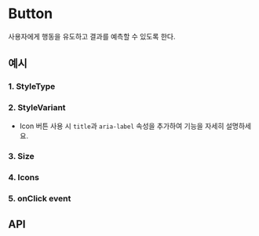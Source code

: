 
<Meta of={ButtonStories} component={Button} />

# Button

사용자에게 행동을 유도하고 결과를 예측할 수 있도록 한다.

## 예시

### 1. StyleType

<Canvas of={ButtonStories.StyleTypeButton} />

### 2. StyleVariant

<Canvas of={ButtonStories.FilledStyleVariantButton} />
<Canvas of={ButtonStories.OutlinedStyleVariantButton} />
<Canvas of={ButtonStories.GhostStyleVariantButton} />
<Canvas of={ButtonStories.IconStyleVariantButton} />

- Icon 버튼 사용 시 `title`과 `aria-label` 속성을 추가하여 기능을 자세히 설명하세요.

### 3. Size

<Canvas of={ButtonStories.ButtonOfSizes} />

### 4. Icons

<Canvas of={ButtonStories.ButtonWithIcons} />

### 5. onClick event

<Canvas of={ButtonStories.ButtonWithClickEvent} />

## API

<ArgTypes of={ButtonStories} />
